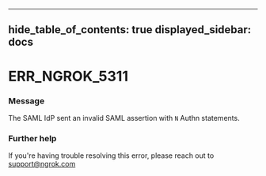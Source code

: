 

---
hide_table_of_contents: true
displayed_sidebar: docs
---


# ERR_NGROK_5311

### Message
The SAML IdP sent an invalid SAML assertion with `N` Authn statements.

<ErrorDetails />



### Further help
If you're having trouble resolving this error, please reach out to [support@ngrok.com](mailto:support@ngrok.com?subject=Help%20with%20ERR_NGROK_5311)

